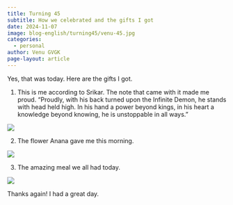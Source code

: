 ```yaml
---
title: Turning 45
subtitle: How we celebrated and the gifts I got 
date: 2024-11-07
image: blog-english/turning45/venu-45.jpg
categories:
  - personal
author: Venu GVGK
page-layout: article
---
```


Yes, that was today. Here are the gifts I got.

1. This is me according to Srikar. The note that came with it made me proud. 
"Proudly, with his back turned upon the Infinite Demon, he stands with head held high. In his hand a power beyond kings, in his heart a knowledge beyond knowing, he is unstoppable in all ways."

![](venu-45.jpg)

2. The flower Anana gave me this morning.

![](flower-45.jpg)

3. The amazing meal we all had today.

![](meal-45.jpg)

Thanks again! I had a great day. 